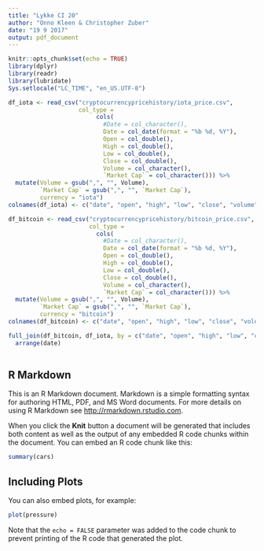 ```yaml
---
title: "Lykke CI 20"
author: "Onno Kleen & Christopher Zuber"
date: "19 9 2017"
output: pdf_document
---
```


```r
knitr::opts_chunk$set(echo = TRUE)
library(dplyr)
library(readr)
library(lubridate)
Sys.setlocale("LC_TIME", "en_US.UTF-8")

df_iota <- read_csv("cryptocurrencypricehistory/iota_price.csv",
                    col_type = 
                         cols(
                           #Date = col_character(), 
                           Date = col_date(format = "%b %d, %Y"),
                           Open = col_double(),
                           High = col_double(),
                           Low = col_double(),
                           Close = col_double(),
                           Volume = col_character(),
                           `Market Cap` = col_character())) %>%
  mutate(Volume = gsub(",", "", Volume),
         `Market Cap` = gsub(",", "", `Market Cap`),
         currency = "iota")
colnames(df_iota) <- c("date", "open", "high", "low", "close", "volume", "market_cap", "currency")

df_bitcoin <- read_csv("cryptocurrencypricehistory/bitcoin_price.csv",
                       col_type = 
                         cols(
                           #Date = col_character(), 
                           Date = col_date(format = "%b %d, %Y"),
                           Open = col_double(),
                           High = col_double(),
                           Low = col_double(),
                           Close = col_double(),
                           Volume = col_character(),
                           `Market Cap` = col_character())) %>%
  mutate(Volume = gsub(",", "", Volume),
         `Market Cap` = gsub(",", "", `Market Cap`),
         currency = "bitcoin")
colnames(df_bitcoin) <- c("date", "open", "high", "low", "close", "volume", "market_cap", "currency")

full_join(df_bitcoin, df_iota, by = c("date", "open", "high", "low", "close", "volume", "market_cap", "currency")) %>%
  arrange(date)
  
```

## R Markdown

This is an R Markdown document. Markdown is a simple formatting syntax for authoring HTML, PDF, and MS Word documents. For more details on using R Markdown see <http://rmarkdown.rstudio.com>.

When you click the **Knit** button a document will be generated that includes both content as well as the output of any embedded R code chunks within the document. You can embed an R code chunk like this:

```r
summary(cars)
```

## Including Plots

You can also embed plots, for example:

```r
plot(pressure)
```

Note that the `echo = FALSE` parameter was added to the code chunk to prevent printing of the R code that generated the plot.
